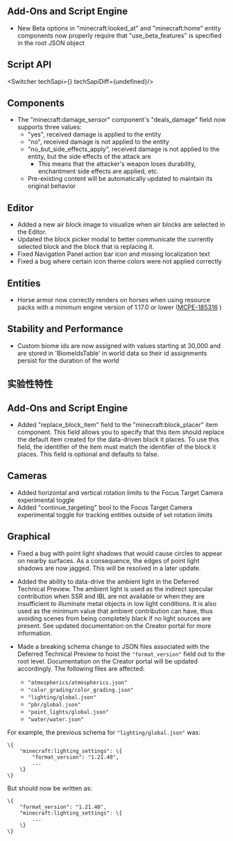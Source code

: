



## Add-Ons and Script Engine

-   New Beta options in "minecraft:looked\_at" and "minecraft:home" entity components now properly require that "use\_beta\_features" is specified in the root JSON object


## **Script API**

<Switcher techSapi={<TechSapiStable/>} techSapiDiff={undefined}/>

## Components

-   The "minecraft:damage\_sensor" component's "deals\_damage" field now supports three values:
    -   "yes", received damage is applied to the entity
    -   "no", received damage is not applied to the entity
    -   "no\_but\_side\_effects\_apply", received damage is not applied to the entity, but the side effects of the attack are
        -   This means that the attacker's weapon loses durability, enchantment side effects are applied, etc.
    -   Pre-existing content will be automatically updated to maintain its original behavior

## Editor

-   Added a new air block image to visualize when air blocks are selected in the Editor.
-   Updated the block picker modal to better communicate the currently selected block and the block that is replacing it.
-   Fixed Navigation Panel action bar icon and missing localization text
-   Fixed a bug where certain icon theme colors were not applied correctly

## Entities

-   Horse armor now correctly renders on horses when using resource packs with a minimum engine version of 1.17.0 or lower ([MCPE-185316](https://bugs.mojang.com/browse/MCPE-185316) )

## Stability and Performance

-   Custom biome ids are now assigned with values starting at 30,000 and are stored in 'BiomeIdsTable' in world data so their id assignments persist for the duration of the world




<h2 className="experimental_divider">实验性特性</h2>




## Add-Ons and Script Engine

-   Added "replace\_block\_item" field to the "minecraft:block\_placer" item component. This field allows you to specify that this item should replace the default item created for the data-driven block it places. To use this field, the identifier of the item must match the identifier of the block it places. This field is optional and defaults to false.

## Cameras

-   Added horizontal and vertical rotation limits to the Focus Target Camera experimental toggle
-   Added "continue\_targeting" bool to the Focus Target Camera experimental toggle for tracking entities outside of set rotation limits

## Graphical

-   Fixed a bug with point light shadows that would cause circles to appear on nearby surfaces. As a consequence, the edges of point light shadows are now jagged. This will be resolved in a later update.
    
-   Added the ability to data-drive the ambient light in the Deferred Technical Preview. The ambient light is used as the indirect specular contribution when SSR and IBL are not available or when they are insufficient to illuminate metal objects in low light conditions. It is also used as the minimum value that ambient contribution can have, thus avoiding scenes from being completely black if no light sources are present. See updated documentation on the Creator portal for more information.
    
-   Made a breaking schema change to JSON files associated with the Deferred Technical Preview to hoist the `"format_version"` field out to the root level. Documentation on the Creator portal will be updated accordingly. The following files are affected:
    
    -   `"atmospherics/atmospherics.json"`
    -   `"color_grading/color_grading.json"`
    -   `"lighting/global.json"`
    -   `"pbr/global.json"`
    -   `"point_lights/global.json"`
    -   `"water/water.json"`

For example, the previous schema for `"lighting/global.json"` was:

    \{
        "minecraft:lighting_settings": \{
            "format_version": "1.21.40",
            ...
        \}
    \}
    

But should now be written as:

    \{
        "format_version": "1.21.40",
        "minecraft:lighting_settings": \{
            ...
        \}
    \}